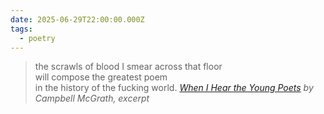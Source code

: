 ```yaml
---
date: 2025-06-29T22:00:00.000Z
tags:
  - poetry
---
```

> the scrawls of blood I smear across that floor<br/>
> will compose the greatest poem<br/>
> in the history of the fucking world.
> <cite><i>[When I Hear the Young Poets](https://poems.com/poem/when-i-hear-the-young-poets)</i> by Campbell McGrath, excerpt</cite>
